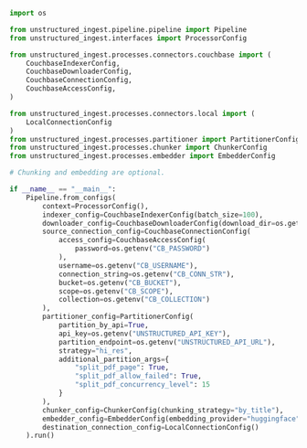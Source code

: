 ```python Python Ingest
import os

from unstructured_ingest.pipeline.pipeline import Pipeline
from unstructured_ingest.interfaces import ProcessorConfig

from unstructured_ingest.processes.connectors.couchbase import (
    CouchbaseIndexerConfig,
    CouchbaseDownloaderConfig,
    CouchbaseConnectionConfig,
    CouchbaseAccessConfig,
)

from unstructured_ingest.processes.connectors.local import (
    LocalConnectionConfig
)
from unstructured_ingest.processes.partitioner import PartitionerConfig
from unstructured_ingest.processes.chunker import ChunkerConfig
from unstructured_ingest.processes.embedder import EmbedderConfig

# Chunking and embedding are optional.

if __name__ == "__main__":
    Pipeline.from_configs(
        context=ProcessorConfig(),
        indexer_config=CouchbaseIndexerConfig(batch_size=100),
        downloader_config=CouchbaseDownloaderConfig(download_dir=os.getenv("LOCAL_FILE_DOWNLOAD_DIR")),
        source_connection_config=CouchbaseConnectionConfig(
            access_config=CouchbaseAccessConfig(
                password=os.getenv("CB_PASSWORD")
            ),
            username=os.getenv("CB_USERNAME"),
            connection_string=os.getenv("CB_CONN_STR"),
            bucket=os.getenv("CB_BUCKET"),
            scope=os.getenv("CB_SCOPE"),
            collection=os.getenv("CB_COLLECTION")
        ),
        partitioner_config=PartitionerConfig(
            partition_by_api=True,
            api_key=os.getenv("UNSTRUCTURED_API_KEY"),
            partition_endpoint=os.getenv("UNSTRUCTURED_API_URL"),
            strategy="hi_res",
            additional_partition_args={
                "split_pdf_page": True,
                "split_pdf_allow_failed": True,
                "split_pdf_concurrency_level": 15
            }
        ),
        chunker_config=ChunkerConfig(chunking_strategy="by_title"),
        embedder_config=EmbedderConfig(embedding_provider="huggingface"),
        destination_connection_config=LocalConnectionConfig()
    ).run()
```